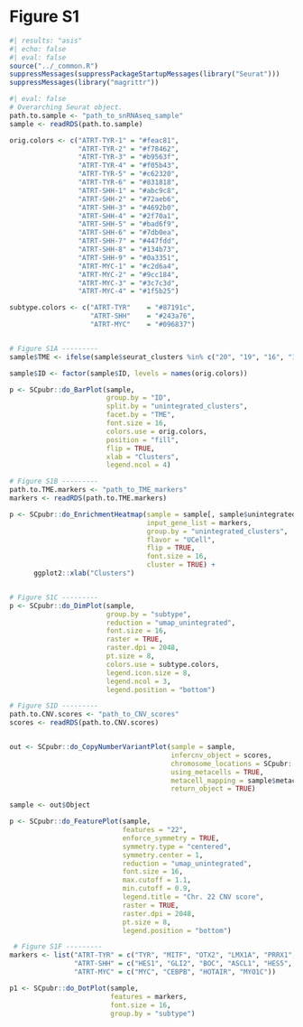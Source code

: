 # Figure S1 {.unnumbered}


```r
#| results: "asis"
#| echo: false
#| eval: false
source("../_common.R")
suppressMessages(suppressPackageStartupMessages(library("Seurat")))
suppressMessages(library("magrittr"))
```


```r
#| eval: false
# Overarching Seurat object.
path.to.sample <- "path_to_snRNAseq_sample"
sample <- readRDS(path.to.sample)

orig.colors <- c("ATRT-TYR-1" = "#feac81",
                 "ATRT-TYR-2" = "#f78462",
                 "ATRT-TYR-3" = "#b9563f",
                 "ATRT-TYR-4" = "#f05b43",
                 "ATRT-TYR-5" = "#c62320",
                 "ATRT-TYR-6" = "#831818",
                 "ATRT-SHH-1" = "#abc9c8",
                 "ATRT-SHH-2" = "#72aeb6",
                 "ATRT-SHH-3" = "#4692b0",
                 "ATRT-SHH-4" = "#2f70a1",
                 "ATRT-SHH-5" = "#bad6f9",
                 "ATRT-SHH-6" = "#7db0ea",
                 "ATRT-SHH-7" = "#447fdd",
                 "ATRT-SHH-8" = "#134b73",
                 "ATRT-SHH-9" = "#0a3351",
                 "ATRT-MYC-1" = "#c2d6a4",
                 "ATRT-MYC-2" = "#9cc184",
                 "ATRT-MYC-3" = "#3c7c3d",
                 "ATRT-MYC-4" = "#1f5b25")

subtype.colors <- c("ATRT-TYR"    = "#87191c",
                    "ATRT-SHH"    = "#243a76",
                    "ATRT-MYC"    = "#096837")


# Figure S1A ---------
sample$TME <- ifelse(sample$seurat_clusters %in% c("20", "19", "16", "13"), "TME", "Tumor")

sample$ID <- factor(sample$ID, levels = names(orig.colors))

p <- SCpubr::do_BarPlot(sample,
                        group.by = "ID",
                        split.by = "unintegrated_clusters",
                        facet.by = "TME",
                        font.size = 16,
                        colors.use = orig.colors,
                        position = "fill",
                        flip = TRUE,
                        xlab = "Clusters",
                        legend.ncol = 4)

# Figure S1B ---------
path.to.TME.markers <- "path_to_TME_markers"
markers <- readRDS(path.to.TME.markers)

p <- SCpubr::do_EnrichmentHeatmap(sample = sample[, sample$unintegrated_clusters %in% c("20", "19", "16", "13")],
                                  input_gene_list = markers,
                                  group.by = "unintegrated_clusters",
                                  flavor = "UCell",
                                  flip = TRUE,
                                  font.size = 16,
                                  cluster = TRUE) + 
      ggplot2::xlab("Clusters")


# Figure S1C ---------
p <- SCpubr::do_DimPlot(sample,
                        group.by = "subtype",
                        reduction = "umap_unintegrated",
                        font.size = 16,
                        raster = TRUE,
                        raster.dpi = 2048,
                        pt.size = 8,
                        colors.use = subtype.colors,
                        legend.icon.size = 8,
                        legend.ncol = 3,
                        legend.position = "bottom")

# Figure S1D ---------
path.to.CNV.scores <- "path_to_CNV_scores"
scores <- readRDS(path.to.CNV.scores)


out <- SCpubr::do_CopyNumberVariantPlot(sample = sample,
                                        infercnv_object = scores,
                                        chromosome_locations = SCpubr::human_chr_locations,
                                        using_metacells = TRUE,
                                        metacell_mapping = sample$metacell_mapping,
                                        return_object = TRUE)

sample <- out$Object

p <- SCpubr::do_FeaturePlot(sample,
                            features = "22",
                            enforce_symmetry = TRUE,
                            symmetry.type = "centered",
                            symmetry.center = 1,
                            reduction = "umap_unintegrated",
                            font.size = 16,
                            max.cutoff = 1.1,
                            min.cutoff = 0.9,
                            legend.title = "Chr. 22 CNV score",
                            raster = TRUE,
                            raster.dpi = 2048,
                            pt.size = 8,
                            legend.position = "bottom")

 # Figure S1F ---------                           
markers <- list("ATRT-TYR" = c("TYR", "MITF", "OTX2", "LMX1A", "PRRX1", "MSX2", "BMP4", "PDGFRB"),
                "ATRT-SHH" = c("HES1", "GLI2", "BOC", "ASCL1", "HES5", "MYCN", "PTCH1", "DTX1", "CBL"),
                "ATRT-MYC" = c("MYC", "CEBPB", "HOTAIR", "MYO1C"))

p1 <- SCpubr::do_DotPlot(sample,
                         features = markers, 
                         font.size = 16,
                         group.by = "subtype")

```